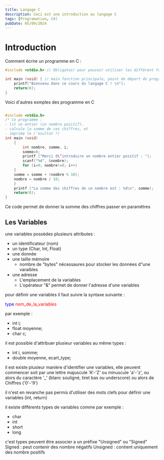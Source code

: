 ```yaml
---
title: Langage C
description: Ceci est une introduction au langage C
tags: [Programation, C#]
pubDate: 05/09/2024
---
```


# Introduction

Comment écrire un programme en C :
```c
#include <stdio.h> // Obligatoir pour pouvoir utiliser les différent fonctions en C

int main (void) { // main fonction principale, point de départ du programme
    printf("Bienvenu dans ce cours du langage C ! \n");
    return(0);
}

```

Voici d'autres exmples des programme en C

```c

#include <stdio.h>
/* Ce programme :
- lit un entier (un nombre positif),
- calcule la somme de ces chiffres, et
- imprime le r´esultat */
int main (void)
    {
        int nombre, somme, i;
        somme=0;
        printf ("Merci d\’introduire un nombre entier positif : ");
        scanf("%d", &nombre);
        for (i=0; nombre!=0; i++)
    {
    somme = somme + (nombre % 10);
    nombre = nombre / 10;
    }
    printf ("La somme des chiffres de ce nombre est : %d\n", somme);
    return(0);
}
```

Ce code permet de donner la somme des chiffres passer en paramêtres


## Les Variables

une variables possèdes plusieurs attributes :
- un identificateur (nom)
- un type (Char, Int, Float)
- une donnée
- une taille mémoire
    - nombre de "bytes" nécessaures pour stocker les données d"une varaibles
- une adresse
    - L'emplacement de la variables
    - L'opérateur "&" permet de donner l'adresse d'une variables

pour définir une variables il faut suivre la syntaxe suivante :

<span style="color:blue">type</span><span style="color:red"> nom_de_la_variables</span>

par exemple :
- int i;
- float moyenne;
- char c;

il est possible d'attribuer plusieur variables au même types :
- int i, somme;
- double moyenne, ecart_type;

il est existe plusieur manière d'identifier une variables, elle peuvent commencer soit par une lettre majuscule 'A'-'Z' ou minuscule 'a'-'z', ou alors du caractère '_' (blanc souligné, tiret bas ou underscore) ou alors de Chiffres ('0'-'9')

il n'est en revanche pas permis d'utiliser des mots clefs pour définir une variables (int, return)

il existe différents types de variables comme par exemple :
- char
- int
- short
- long

c'est types peuvent être associer a un préfixe "Unsigned" ou "Signed"
Signed : peut contenir des nombre négatifs
Unsigned : contient uniquement des nombre positifs